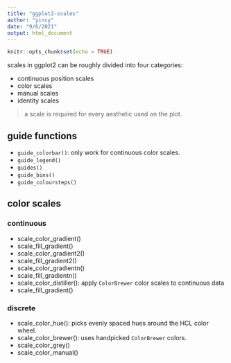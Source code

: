 ```yaml
---
title: "ggplot2-scales"
author: "yincy"
date: "9/6/2021"
output: html_document
---
```


```r
knitr::opts_chunk$set(echo = TRUE)
```

scales in ggplot2 can be roughly divided into four categories:  

- continuous position scales  
- color scales  
- manual scales  
- identity scales  

> a scale is required for every aesthetic used on the plot.  


## guide functions
- `guide_colorbar()`: only work for continuous color scales.  
- `guide_legend()`  
- `guides()`  
- `guide_bins()`  
- `guide_coloursteps()`  


## color scales
### continuous
- scale_color_gradient()  
- scale_fill_gradient()  
- scale_color_gradient2()  
- scale_fill_gradient2()  
- scale_color_gradientn()  
- scale_fill_gradientn()  
- scale_color_distiller(): apply `ColorBrewer` color scales to continuous data    
- scale_fill_gradient()  


### discrete  
- scale_color_hue(): picks evenly spaced hues around the HCL color wheel.    
- scale_color_brewer(): uses handpicked `ColorBrewer` colors.  
- scale_color_grey()  
- scale_color_manual()  







